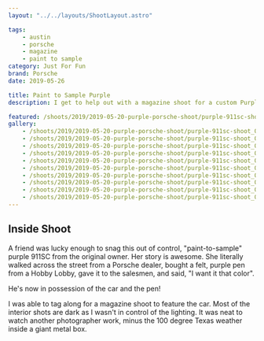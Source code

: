 ```yaml
---
layout: "../../layouts/ShootLayout.astro"

tags:
    - austin
    - porsche
    - magazine
    - paint to sample
category: Just For Fun
brand: Porsche
date: 2019-05-26

title: Paint to Sample Purple
description: I get to help out with a magazine shoot for a custom Purple 911SC

featured: /shoots/2019/2019-05-20-purple-porsche-shoot/purple-911sc-shoot_009.jpg
gallery:
    - /shoots/2019/2019-05-20-purple-porsche-shoot/purple-911sc-shoot_001.jpg
    - /shoots/2019/2019-05-20-purple-porsche-shoot/purple-911sc-shoot_002.jpg
    - /shoots/2019/2019-05-20-purple-porsche-shoot/purple-911sc-shoot_003.jpg
    - /shoots/2019/2019-05-20-purple-porsche-shoot/purple-911sc-shoot_004.jpg
    - /shoots/2019/2019-05-20-purple-porsche-shoot/purple-911sc-shoot_005.jpg
    - /shoots/2019/2019-05-20-purple-porsche-shoot/purple-911sc-shoot_006.jpg
    - /shoots/2019/2019-05-20-purple-porsche-shoot/purple-911sc-shoot_007.jpg
    - /shoots/2019/2019-05-20-purple-porsche-shoot/purple-911sc-shoot_008.jpg
    - /shoots/2019/2019-05-20-purple-porsche-shoot/purple-911sc-shoot_009.jpg
    - /shoots/2019/2019-05-20-purple-porsche-shoot/purple-911sc-shoot_010.jpg
---
```


## Inside Shoot

A friend was lucky enough to snag this out of control, "paint-to-sample" purple 911SC from the original owner. Her story is awesome. She literally walked across the street from a Porsche dealer, bought a felt, purple pen from a Hobby Lobby, gave it to the salesmen, and said, "I want it that color".

He's now in possession of the car and the pen!

I was able to tag along for a magazine shoot to feature the car. Most of the interior shots are dark as I wasn't in control of the lighting. It was neat to watch another photographer work, minus the 100 degree Texas weather inside a giant metal box.
